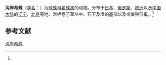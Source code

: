 {{Speciesbox
| name = 沟岸希蛛
| status = 
| status_system = 
| image = 
| genus = Achaearanea
| species = riparia
| authority = (Blackwall, 1834)<ref name='id12939'>{{cite web| url =http://www.bioinfo.cn/db05/BjdwSpecies.php?action=view&id=12939| title =沟岸希蛛| work =《中国动物物种编目数据库》| publisher =中国科学院微生物研究所| author =中国科学院动物研究所| accessdate =2009-04-28| deadurl =yes| archiveurl =https://web.archive.org/web/20160305075038/http://www.bioinfo.cn/db05/BjdwSpecies.php?action=view&id=12939| archivedate =2016-03-05}}</ref>
}}

'''沟岸希蛛'''（[[学名|学名]]：{{lang|la|''Achaearanea riparia''}}）为[[球蛛科|球蛛科]][[希蛛属|希蛛属]]的动物。分布于[[日本|日本]]、[[俄罗斯|俄罗斯]]、[[欧洲|欧洲]]以及[[中国大陆|中国大陆]]的[[辽宁|辽宁]]、[[北京|北京]]等地，常栖息于草丛中、石下及墙的基部以及或做钟形巢。<ref name='id12939'/>

== 参考文献 ==
{{reflist}}

{{Wikispecies|Achaearanea riparia}}
{{Taxonbar|from=Q1646636}}

[[Category:希蛛属|沟岸希蛛]]


{{蜘蛛小作品}}